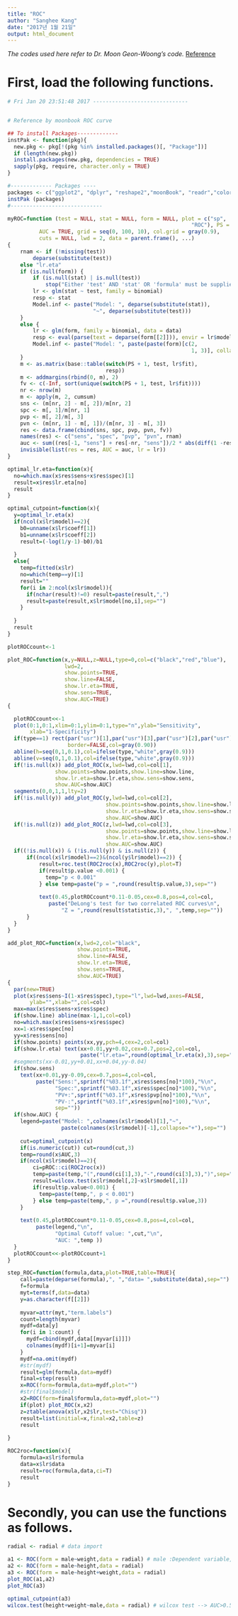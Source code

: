 ```yaml
---
title: "ROC"
author: "Sanghee Kang"
date: "2017년 1월 21일"
output: html_document
---
```


*The codes used here refer to Dr. Moon Geon-Woong's code.*
[Reference](https://rstudio-pubs-static.s3.amazonaws.com/64987_95073cc0a0dd43008c9edd98c25bb2de.html)

# First, load the following functions.
```r
# Fri Jan 20 23:51:48 2017 ------------------------------


# Reference by moonbook ROC curve

## To install Packages-------------
instPak <- function(pkg){
  new.pkg <- pkg[!(pkg %in% installed.packages()[, "Package"])]
  if (length(new.pkg)) 
  install.packages(new.pkg, dependencies = TRUE)
  sapply(pkg, require, character.only = TRUE)
}

#------------- Packages ----
packages <- c("ggplot2", "dplyr", "reshape2","moonBook", "readr","colorspace","pROC","ztable","Epi")
instPak (packages) 
#-----------------------------

myROC=function (test = NULL, stat = NULL, form = NULL, plot = c("sp", 
                                                          "ROC"), PS = is.null(test), PV = TRUE, MX = TRUE, MI = TRUE, 
          AUC = TRUE, grid = seq(0, 100, 10), col.grid = gray(0.9), 
          cuts = NULL, lwd = 2, data = parent.frame(), ...) 
{
    rnam <- if (!missing(test)) 
        deparse(substitute(test))
    else "lr.eta"
    if (is.null(form)) {
        if (is.null(stat) | is.null(test)) 
            stop("Either 'test' AND 'stat' OR 'formula' must be supplied!")
        lr <- glm(stat ~ test, family = binomial)
        resp <- stat
        Model.inf <- paste("Model: ", deparse(substitute(stat)), 
                           "~", deparse(substitute(test)))
    }
    else {
        lr <- glm(form, family = binomial, data = data)
        resp <- eval(parse(text = deparse(form[[2]])), envir = lr$model)
        Model.inf <- paste("Model: ", paste(paste(form)[c(2, 
                                                          1, 3)], collapse = " "))
    }
    m <- as.matrix(base::table(switch(PS + 1, test, lr$fit), 
                               resp))
    m <- addmargins(rbind(0, m), 2)
    fv <- c(-Inf, sort(unique(switch(PS + 1, test, lr$fit))))
    nr <- nrow(m)
    m <- apply(m, 2, cumsum)
    sns <- (m[nr, 2] - m[, 2])/m[nr, 2]
    spc <- m[, 1]/m[nr, 1]
    pvp <- m[, 2]/m[, 3]
    pvn <- (m[nr, 1] - m[, 1])/(m[nr, 3] - m[, 3])
    res <- data.frame(cbind(sns, spc, pvp, pvn, fv))
    names(res) <- c("sens", "spec", "pvp", "pvn", rnam)
    auc <- sum((res[-1, "sens"] + res[-nr, "sens"])/2 * abs(diff(1 -res[, "spec"])))
    invisible(list(res = res, AUC = auc, lr = lr))
}

optimal_lr.eta=function(x){
  no=which.max(x$res$sens+x$res$spec)[1]
  result=x$res$lr.eta[no]
  result
}

optimal_cutpoint=function(x){
  y=optimal_lr.eta(x)
  if(ncol(x$lr$model)==2){
    b0=unname(x$lr$coeff[1])
    b1=unname(x$lr$coeff[2])
    result=(-log(1/y-1)-b0)/b1
    
  }
  else{
    temp=fitted(x$lr)
    no=which(temp==y)[1]
    result=""
    for(i in 2:ncol(x$lr$model)){
      if(nchar(result)!=0) result=paste(result,",")   
      result=paste(result,x$lr$model[no,i],sep="")
    }
    
  }
  result
} 

plotROCcount<-1

plot_ROC=function(x,y=NULL,z=NULL,type=0,col=c("black","red","blue"),
                  lwd=2,
                  show.points=TRUE,
                  show.line=FALSE,
                  show.lr.eta=TRUE,
                  show.sens=TRUE,
                  show.AUC=TRUE)
{

  plotROCcount<<-1
  plot(0:1,0:1,xlim=0:1,ylim=0:1,type="n",ylab="Sensitivity",
       xlab="1-Specificity")
  if(type==1) rect(par("usr")[1],par("usr")[3],par("usr")[2],par("usr")[4],
                   border=FALSE,col=gray(0.90))
  abline(h=seq(0,1,0.1),col=ifelse(type,"white",gray(0.9)))
  abline(v=seq(0,1,0.1),col=ifelse(type,"white",gray(0.9)))
  if(!is.null(x)) add_plot_ROC(x,lwd=lwd,col=col[1],
               show.points=show.points,show.line=show.line,
               show.lr.eta=show.lr.eta,show.sens=show.sens,
               show.AUC=show.AUC)
  segments(0,0,1,1,lty=2)
  if(!is.null(y)) add_plot_ROC(y,lwd=lwd,col=col[2],
                               show.points=show.points,show.line=show.line,
                               show.lr.eta=show.lr.eta,show.sens=show.sens,
                               show.AUC=show.AUC)
  if(!is.null(z)) add_plot_ROC(z,lwd=lwd,col=col[3],
                               show.points=show.points,show.line=show.line,
                               show.lr.eta=show.lr.eta,show.sens=show.sens,
                               show.AUC=show.AUC)
  if((!is.null(x)) & (!is.null(y)) & is.null(z)) {
      if((ncol(x$lr$model)==2)&(ncol(y$lr$model)==2)) {
          result=roc.test(ROC2roc(x),ROC2roc(y),plot=T)
          if(result$p.value <0.001) {
            temp="p < 0.001"
          } else temp=paste("p = ",round(result$p.value,3),sep="")
          
          text(0.45,plotROCcount*0.11-0.05,cex=0.8,pos=4,col=col,
             paste("DeLong's test for two correlated ROC curves\n",
                 "Z = ",round(result$statistic,3),", ",temp,sep=""))  
      }
  }  
}

add_plot_ROC=function(x,lwd=2,col="black",
                      show.points=TRUE,
                      show.line=FALSE,
                      show.lr.eta=TRUE,
                      show.sens=TRUE,
                      show.AUC=TRUE)
{
  par(new=TRUE)
  plot(x$res$sens~I(1-x$res$spec),type="l",lwd=lwd,axes=FALSE,
       ylab="",xlab="",col=col)
  max=max(x$res$sens+x$res$spec)
  if(show.line) abline(max-1,1,col=col)
  no=which.max(x$res$sens+x$res$spec)
  xx=1-x$res$spec[no]
  yy=x$res$sens[no]
  if(show.points) points(xx,yy,pch=4,cex=2,col=col)
  if(show.lr.eta) text(xx+0.01,yy+0.02,cex=0.7,pos=2,col=col,
                       paste("lr.eta=",round(optimal_lr.eta(x),3),sep=""))
  #segments(xx-0.01,yy+0.01,xx+0.04,yy-0.04)
  if(show.sens)
    text(xx+0.01,yy-0.09,cex=0.7,pos=4,col=col,
         paste("Sens:",sprintf("%03.1f",x$res$sens[no]*100),"%\n",
               "Spec:",sprintf("%03.1f",x$res$spec[no]*100),"%\n",
               "PV+:",sprintf("%03.1f",x$res$pvp[no]*100),"%\n",
               "PV-:",sprintf("%03.1f",x$res$pvn[no]*100),"%\n",
               sep=""))
  if(show.AUC) { 
    legend=paste("Model: ",colnames(x$lr$model)[1],"~",
                 paste(colnames(x$lr$model)[-1],collapse="+"),sep="")
    
    cut=optimal_cutpoint(x)
    if(is.numeric(cut)) cut=round(cut,3)
    temp=round(x$AUC,3)
    if(ncol(x$lr$model)==2){
        ci=pROC::ci(ROC2roc(x))  
        temp=paste(temp,"(",round(ci[1],3),"-",round(ci[3],3),")",sep="")
        result=wilcox.test(x$lr$model[,2]~x$lr$model[,1])
        if(result$p.value<0.001) {
          temp=paste(temp,", p < 0.001")
        } else temp=paste(temp,", p =",round(result$p.value,3))
    }
    
    text(0.45,plotROCcount*0.11-0.05,cex=0.8,pos=4,col=col,
         paste(legend,"\n",
               "Optimal Cutoff value: ",cut,"\n",
               "AUC: ",temp ))
  }
  plotROCcount<<-plotROCcount+1
}

step_ROC=function(formula,data,plot=TRUE,table=TRUE){
    call=paste(deparse(formula),", ","data= ",substitute(data),sep="")
    f=formula
    myt=terms(f,data=data)
    y=as.character(f[[2]])
    
    myvar=attr(myt,"term.labels")
    count=length(myvar)
    mydf=data[y]   
    for(i in 1:count) {
      mydf=cbind(mydf,data[[myvar[i]]])
      colnames(mydf)[i+1]=myvar[i]
    }
    mydf=na.omit(mydf)
    #str(mydf)
    result=glm(formula,data=mydf)
    final=step(result)
    x=ROC(form=formula,data=mydf,plot="")
    #str(final$model)
    x2=ROC(form=final$formula,data=mydf,plot="")
    if(plot) plot_ROC(x,x2)
    z=ztable(anova(x$lr,x2$lr,test="Chisq"))
    result=list(initial=x,final=x2,table=z)
    result
    
}

ROC2roc=function(x){
    formula=x$lr$formula
    data=x$lr$data
    result=roc(formula,data,ci=T)
    result
}

```

# Secondly, you can use the functions as follows.

```r
radial <- radial # data import

a1 <- ROC(form = male~weight,data = radial) # male :Dependent variable, weight: Independent variable
a2 <- ROC(form = male~height,data = radial)
a3 <- ROC(form = male~height+weight,data = radial)
plot_ROC(a1,a2)
plot_ROC(a3)

optimal_cutpoint(a3)
wilcox.test(height+weight~male,data = radial) # wilcox test --> AUC>0.5

```

